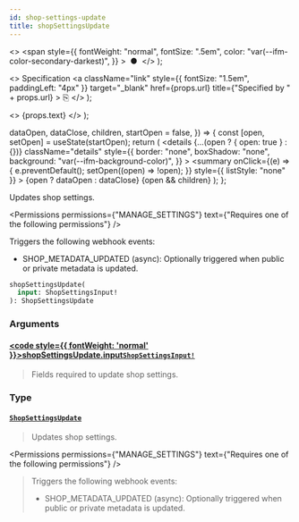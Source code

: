 ```yaml
---
id: shop-settings-update
title: shopSettingsUpdate
---
```


  <>
    <span
      style={{
        fontWeight: "normal",
        fontSize: ".5em",
        color: "var(--ifm-color-secondary-darkest)",
      }}
    >
      &nbsp;●&nbsp;
    </span>
  </>
);

  <>
    Specification
    <a
      className="link"
      style={{ fontSize: "1.5em", paddingLeft: "4px" }}
      target="\_blank"
      href={props.url}
      title={"Specified by " + props.url}
    >
      ⎘
    </a>
  </>
);

  <>
    <span className={props.class}>{props.text}</span>
  </>
);


  dataOpen,
  dataClose,
  children,
  startOpen = false,
}) => {
  const [open, setOpen] = useState(startOpen);
  return (
    <details
      {...(open ? { open: true } : {})}
      className="details"
      style={{
        border: "none",
        boxShadow: "none",
        background: "var(--ifm-background-color)",
      }}
    >
      <summary
        onClick={(e) => {
          e.preventDefault();
          setOpen((open) => !open);
        }}
        style={{ listStyle: "none" }}
      >
        {open ? dataOpen : dataClose}
      </summary>
      {open && children}
    </details>
  );
};

Updates shop settings.

<Permissions
  permissions={"MANAGE_SETTINGS"}
  text={"Requires one of the following permissions"}
/>

Triggers the following webhook events:

- SHOP_METADATA_UPDATED (async): Optionally triggered when public or private metadata is updated.

```graphql
shopSettingsUpdate(
  input: ShopSettingsInput!
): ShopSettingsUpdate
```

### Arguments

#### [<code style={{ fontWeight: 'normal' }}>shopSettingsUpdate.<b>input</b></code>](#)<Bullet />[`ShopSettingsInput!`](../../../api-reference/miscellaneous/inputs/shop-settings-input) <Badge class="badge badge--secondary" text="non-null"/> <Badge class="badge badge--secondary" text="input"/> <Badge class="badge badge--secondary" text="miscellaneous"/>

> Fields required to update shop settings.

### Type

#### [`ShopSettingsUpdate`](../../../api-reference/shop/objects/shop-settings-update) <Badge class="badge badge--secondary" text="object"/> <Badge class="badge badge--secondary" text="shop"/>

> Updates shop settings.

<Permissions
  permissions={"MANAGE_SETTINGS"}
  text={"Requires one of the following permissions"}
/>

> Triggers the following webhook events:
>
> - SHOP_METADATA_UPDATED (async): Optionally triggered when public or private metadata is updated.

